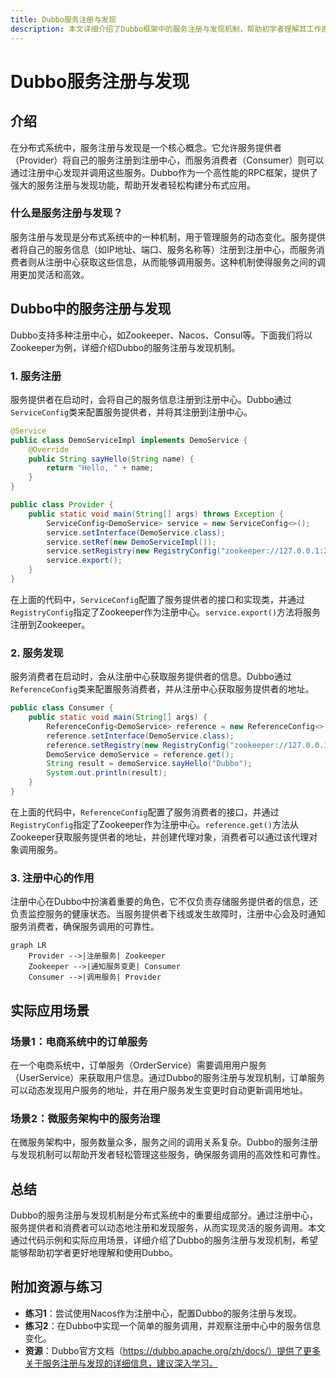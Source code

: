 ```yaml
---
title: Dubbo服务注册与发现
description: 本文详细介绍了Dubbo框架中的服务注册与发现机制，帮助初学者理解其工作原理、实现方式以及实际应用场景。
---
```


# Dubbo服务注册与发现

## 介绍

在分布式系统中，服务注册与发现是一个核心概念。它允许服务提供者（Provider）将自己的服务注册到注册中心，而服务消费者（Consumer）则可以通过注册中心发现并调用这些服务。Dubbo作为一个高性能的RPC框架，提供了强大的服务注册与发现功能，帮助开发者轻松构建分布式应用。

### 什么是服务注册与发现？

服务注册与发现是分布式系统中的一种机制，用于管理服务的动态变化。服务提供者将自己的服务信息（如IP地址、端口、服务名称等）注册到注册中心，而服务消费者则从注册中心获取这些信息，从而能够调用服务。这种机制使得服务之间的调用更加灵活和高效。

## Dubbo中的服务注册与发现

Dubbo支持多种注册中心，如Zookeeper、Nacos、Consul等。下面我们将以Zookeeper为例，详细介绍Dubbo的服务注册与发现机制。

### 1. 服务注册

服务提供者在启动时，会将自己的服务信息注册到注册中心。Dubbo通过`ServiceConfig`类来配置服务提供者，并将其注册到注册中心。

```java
@Service
public class DemoServiceImpl implements DemoService {
    @Override
    public String sayHello(String name) {
        return "Hello, " + name;
    }
}

public class Provider {
    public static void main(String[] args) throws Exception {
        ServiceConfig<DemoService> service = new ServiceConfig<>();
        service.setInterface(DemoService.class);
        service.setRef(new DemoServiceImpl());
        service.setRegistry(new RegistryConfig("zookeeper://127.0.0.1:2181"));
        service.export();
    }
}
```

在上面的代码中，`ServiceConfig`配置了服务提供者的接口和实现类，并通过`RegistryConfig`指定了Zookeeper作为注册中心。`service.export()`方法将服务注册到Zookeeper。

### 2. 服务发现

服务消费者在启动时，会从注册中心获取服务提供者的信息。Dubbo通过`ReferenceConfig`类来配置服务消费者，并从注册中心获取服务提供者的地址。

```java
public class Consumer {
    public static void main(String[] args) {
        ReferenceConfig<DemoService> reference = new ReferenceConfig<>();
        reference.setInterface(DemoService.class);
        reference.setRegistry(new RegistryConfig("zookeeper://127.0.0.1:2181"));
        DemoService demoService = reference.get();
        String result = demoService.sayHello("Dubbo");
        System.out.println(result);
    }
}
```

在上面的代码中，`ReferenceConfig`配置了服务消费者的接口，并通过`RegistryConfig`指定了Zookeeper作为注册中心。`reference.get()`方法从Zookeeper获取服务提供者的地址，并创建代理对象，消费者可以通过该代理对象调用服务。

### 3. 注册中心的作用

注册中心在Dubbo中扮演着重要的角色，它不仅负责存储服务提供者的信息，还负责监控服务的健康状态。当服务提供者下线或发生故障时，注册中心会及时通知服务消费者，确保服务调用的可靠性。

```mermaid
graph LR
    Provider -->|注册服务| Zookeeper
    Zookeeper -->|通知服务变更| Consumer
    Consumer -->|调用服务| Provider
```

## 实际应用场景

### 场景1：电商系统中的订单服务

在一个电商系统中，订单服务（OrderService）需要调用用户服务（UserService）来获取用户信息。通过Dubbo的服务注册与发现机制，订单服务可以动态发现用户服务的地址，并在用户服务发生变更时自动更新调用地址。

### 场景2：微服务架构中的服务治理

在微服务架构中，服务数量众多，服务之间的调用关系复杂。Dubbo的服务注册与发现机制可以帮助开发者轻松管理这些服务，确保服务调用的高效性和可靠性。

## 总结

Dubbo的服务注册与发现机制是分布式系统中的重要组成部分。通过注册中心，服务提供者和消费者可以动态地注册和发现服务，从而实现灵活的服务调用。本文通过代码示例和实际应用场景，详细介绍了Dubbo的服务注册与发现机制，希望能够帮助初学者更好地理解和使用Dubbo。

## 附加资源与练习

- **练习1**：尝试使用Nacos作为注册中心，配置Dubbo的服务注册与发现。
- **练习2**：在Dubbo中实现一个简单的服务调用，并观察注册中心中的服务信息变化。
- **资源**：Dubbo官方文档（https://dubbo.apache.org/zh/docs/）提供了更多关于服务注册与发现的详细信息，建议深入学习。
